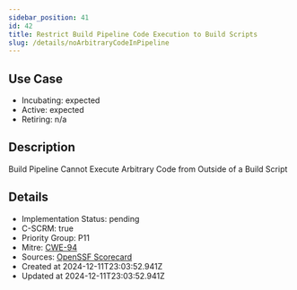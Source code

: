 ```yaml
---
sidebar_position: 41
id: 42
title: Restrict Build Pipeline Code Execution to Build Scripts
slug: /details/noArbitraryCodeInPipeline
---
```


## Use Case
<!-- LEVELS:START -->
- Incubating: expected
- Active: expected
- Retiring: n/a
<!-- LEVELS:END -->

<!-- DESCRIPTION:START -->
## Description
Build Pipeline Cannot Execute Arbitrary Code from Outside of a Build Script
<!-- DESCRIPTION:END -->

<!-- DETAILS:START -->
## Details
- Implementation Status: pending
- C-SCRM: true
- Priority Group: P11
- Mitre: [CWE-94](https://cwe.mitre.org/data/definitions/94.html)
- Sources: [OpenSSF Scorecard](https://github.com/ossf/scorecard/blob/main/docs/checks.md#dangerous-workflow)
- Created at 2024-12-11T23:03:52.941Z
- Updated at 2024-12-11T23:03:52.941Z
<!-- DETAILS:END -->
